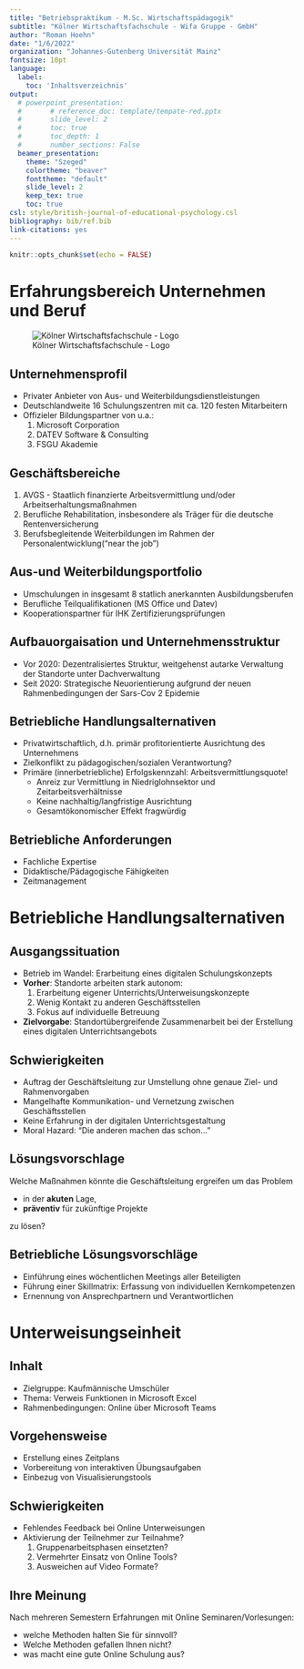 ```yaml
---
title: "Betriebspraktikum - M.Sc. Wirtschaftspädagogik" 
subtitle: "Kölner Wirtschaftsfachschule - Wifa Gruppe - GmbH"
author: "Roman Hoehn"
date: "1/6/2022"
organization: "Johannes-Gutenberg Universität Mainz"
fontsize: 10pt
language:
  label:
    toc: 'Inhaltsverzeichnis'
output:
  # powerpoint_presentation:
  #       # reference_doc: template/tempate-red.pptx
  #       slide_level: 2
  #       toc: true
  #       toc_depth: 1
  #       number_sections: False
  beamer_presentation:
    theme: "Szeged"
    colortheme: "beaver"
    fonttheme: "default"
    slide_level: 2
    keep_tex: true
    toc: true
csl: style/british-journal-of-educational-psychology.csl
bibliography: bib/ref.bib
link-citations: yes
---
```


```r
knitr::opts_chunk$set(echo = FALSE)
```


# Erfahrungsbereich Unternehmen und Beruf

![Kölner Wirtschaftsfachschule - Logo](pics/wifa_logo.png)

## Unternehmensprofil 

* Privater Anbieter von Aus- und Weiterbildungsdienstleistungen
* Deutschlandweite 16 Schulungszentren mit ca. 120 festen Mitarbeitern
* Offizieler Bildungspartner von u.a.:
    1. Microsoft Corporation
    2. DATEV Software & Consulting
    3. FSGU Akademie


## Geschäftsbereiche

1. AVGS - Staatlich finanzierte Arbeitsvermittlung und/oder Arbeitserhaltungsmaßnahmen
2. Berufliche Rehabilitation, insbesondere als Träger für die deutsche Rentenversicherung
3. Berufsbegleitende Weiterbildungen im Rahmen der Personalentwicklung("near the job") 


## Aus-und Weiterbildungsportfolio

* Umschulungen in insgesamt 8 statlich anerkannten Ausbildungsberufen
* Berufliche Teilqualifikationen (MS Office und Datev)
* Kooperationspartner für IHK Zertifizierungsprüfungen


## Aufbauorgaisation und Unternehmensstruktur

* Vor 2020: Dezentralisiertes Struktur, weitgehenst autarke Verwaltung der Standorte unter Dachverwaltung
* Seit 2020: Strategische Neuorientierung aufgrund der neuen Rahmenbedingungen der Sars-Cov 2 Epidemie


## Betriebliche Handlungsalternativen

* Privatwirtschaftlich, d.h. primär profitorientierte Ausrichtung des Unternehmens
* Zielkonflikt zu pädagogischen/sozialen Verantwortung?
* Primäre (innerbetriebliche) Erfolgskennzahl: Arbeitsvermittlungsquote!
  * Anreiz zur Vermittlung in Niedriglohnsektor und Zeitarbeitsverhältnisse
  * Keine nachhaltig/langfristige Ausrichtung
  * Gesamtökonomischer Effekt fragwürdig  


## Betriebliche Anforderungen

* Fachliche Expertise
* Didaktische/Pädagogische Fähigkeiten
* Zeitmanagement


# Betriebliche Handlungsalternativen


## Ausgangssituation

* Betrieb im Wandel: Erarbeitung eines digitalen Schulungskonzepts
* **Vorher**: Standorte arbeiten stark autonom:
  1. Erarbeitung eigener Unterrichts/Unterweisungskonzepte
  2. Wenig Kontakt zu anderen Geschäftsstellen
  3. Fokus auf individuelle Betreuung
* **Zielvorgabe**: Standortübergreifende Zusammenarbeit bei der Erstellung eines digitalen Unterrichtsangebots


## Schwierigkeiten

* Auftrag der Geschäftsleitung zur Umstellung ohne genaue Ziel- und Rahmenvorgaben
* Mangelhafte Kommunikation- und Vernetzung zwischen Geschäftsstellen
* Keine Erfahrung in der digitalen Unterrichtsgestaltung
* Moral Hazard: "Die anderen machen das schon..."

## Lösungsvorschlage

Welche Maßnahmen könnte die Geschäftsleitung ergreifen um das Problem

* in der **akuten** Lage,
* **präventiv** für zukünftige Projekte

zu lösen?

## Betriebliche Lösungsvorschläge

* Einführung eines wöchentlichen Meetings aller Beteiligten
* Führung einer Skillmatrix: Erfassung von individuellen Kernkompetenzen
* Ernennung von Ansprechpartnern und Verantwortlichen 

# Unterweisungseinheit

## Inhalt

* Zielgruppe: Kaufmännische Umschüler
* Thema: Verweis Funktionen in Microsoft Excel
* Rahmenbedingungen: Online über Microsoft Teams


## Vorgehensweise

* Erstellung eines Zeitplans
* Vorbereitung von interaktiven Übungsaufgaben
* Einbezug von Visualisierungstools


## Schwierigkeiten

* Fehlendes Feedback bei Online Unterweisungen
* Aktivierung der Teilnehmer zur Teilnahme?
  1. Gruppenarbeitsphasen einsetzten?
  2. Vermehrter Einsatz von Online Tools?
  3. Ausweichen auf Video Formate?


## Ihre Meinung

Nach mehreren Semestern Erfahrungen mit Online Seminaren/Vorlesungen:

* welche Methoden halten Sie für sinnvoll?
* Welche Methoden gefallen Ihnen nicht?
* was macht eine gute Online Schulung aus?



